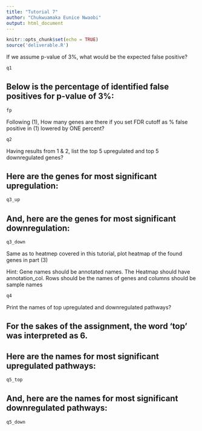 ---
title: "Tutorial 7"
author: "Chukwuamaka Eunice Nwaobi"
output: html_document
---

```{r setup, include=FALSE}
knitr::opts_chunk$set(echo = TRUE)
source('deliverable.R')
```


If we assume p-value of 3%, what would be the expected false positive?
```{r, echo=FALSE}
q1
```

## Below is the percentage of identified false positives for p-value of 3%:

```{r, echo=FALSE}
fp
```

Following (1), How many genes are there if you set FDR cutoff as % false positive in (1) lowered by ONE percent?
```{r, echo=FALSE}
q2
```
Having results from 1 & 2, list the top 5 upregulated and top 5 downregulated genes?

## Here are the genes for most significant upregulation:
```{r, echo=FALSE}
q3_up
```
## And, here are the genes for most significant downregulation:
```{r, echo=FALSE}
q3_down
```
Same as to heatmep covered in this tutorial, plot heatmap of the found genes in part (3)

Hint: Gene names should be annotated names. The Heatmap should have annotation_col. Rows should be the names of genes and columns should be sample names
```{r, echo=FALSE}
q4
```

Print the names of top upregulated and downregulated pathways?

## For the sakes of the assignment, the word 'top' was interpreted as 6.
## Here are the names for most significant upregulated pathways:
```{r, echo=FALSE}
q5_top
```
## And, here are the names for most significant downregulated pathways:
```{r, echo=FALSE}
q5_down
```